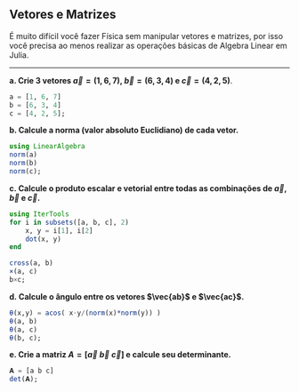 ## Vetores e Matrizes
É muito difícil você fazer Física sem manipular vetores e matrizes, por isso você precisa ao menos realizar as operações básicas de Algebra Linear em Julia.

---

**a. Crie 3 vetores  $\vec{a} = (1,6,7)$,  $\vec{b} = (6,3,4)$ e $\vec{c} = (4,2,5)$**.
```julia
a = [1, 6, 7]
b = [6, 3, 4]
c = [4, 2, 5];
```

**b. Calcule a norma (valor absoluto Euclidiano) de cada vetor.**
```julia
using LinearAlgebra
norm(a)
norm(b)
norm(c);
```
**c. Calcule o produto escalar e vetorial entre todas as combinações de  $\vec{a},\vec{b}$ e $\vec{c}$.**
```julia
using IterTools
for i in subsets([a, b, c], 2)
    x, y = i[1], i[2]
    dot(x, y)
end

cross(a, b)
×(a, c)
b×c;
```


**d. Calcule o ângulo entre os vetores $\vec{ab}$ e $\vec{ac}$.**
```julia
θ(x,y) = acos( x⋅y/(norm(x)*norm(y)) )
θ(a, b)
θ(a, c)
θ(b, c);
```

**e. Crie a matriz $A = [\vec{a}\; \vec{b}\; \vec{c}]$ e calcule seu determinante.**
```julia
𝐀 = [a b c]
det(𝐀);
```
